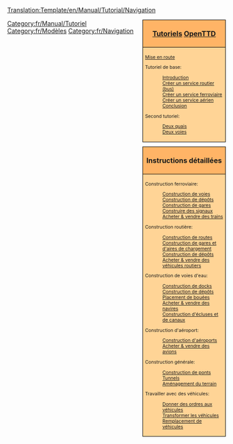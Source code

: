 <noinclude>[[Translation:Template/en/Manual/Tutorial/Navigation]]</noinclude><noinclude>
</noinclude>
<!--
NOTE:
Les aqueducs devraient aller sous 'ponts' (avec un lien depuis Construction d'écluses et de canaux), car les aqueducs sont en fait des ponts, mais pour les bateaux.

De possibles futurs tutoriels pas encore dans la liste:
- Gares multiples
--><div style="float:right; padding-left:12px; background:none;">
<div style="width:180px; border:1px solid #000000; background:#ffb466; padding:5px; -moz-border-radius-topleft:5px; -moz-border-radius-topright:5px; font-size: 12pt;">
<center><strong><font size="3">[[fr/Manual/Tutorial/Tutoriel|Tutoriels]] [[fr/Manual/Main Page|OpenTTD]]</font></strong></center>
</div>
<div style="width:180px;  border:1px solid black; border-top-width: 0px; background:#ffd496; padding:5px; font-size: 8pt;">
[[fr/Manual/Tutorial/Main Page|Mise en route]]

Tutoriel de base:
:[[fr/Manual/Tutorial/Tutoriel|Introduction]]
:[[fr/Manual/Tutorial/Bus|Créer un service routier (bus)]]
:[[fr/Manual/Tutorial/Trains|Créer un service ferroviaire]]
:[[fr/Manual/Tutorial/Avions|Créer un service aérien]]
:[[fr/Manual/Tutorial/Conclusion|Conclusion]]
Second tutoriel:
:[[fr/Manual/Tutorial/Deux Quais|Deux quais]]
:[[fr/Manual/Tutorial/Deux Voies|Deux voies]]

</div>

<div style="width:180px; border:1px solid #000000; background:#ffb466; padding:5px; font-size: 12pt; margin-top: 10px;">
<center><strong><font size="3">Instructions détaillées</font></strong></center>
</div>
<div style="width:180px;  border:1px solid black; border-top-width: 0px; background:#ffd496; padding:5px; -moz-border-radius-bottomleft:5px; -moz-border-radius-bottomright:8px; font-size: 8pt;">
<span style="font-weight:bold;">

Construction ferroviaire:
:[[fr/Manual/Construction de voies|Construction de voies]]
:[[fr/Manual/Construction de dépôts|Construction de dépôts]]
:[[fr/Manual/Construction de gares|Construction de gares]]
:[[fr/Manual/Construire des signaux|Construire des signaux]]
:[[fr/Manual/Acheter des trains|Acheter &amp; vendre des trains]]

Construction routière:
:[[fr/Manual/Construction de routes|Construction de routes]]
:[[fr/Manual/Construction d'aires de chargement|Construction de gares et d'aires de chargement]]
:[[fr/Manual/Construction de dépôts routiers|Construction de dépôts]]
:[[fr/Manual/Achat de véhicules routiers|Acheter &amp; vendre des véhicules routiers]]

Construction de voies d'eau:
:[[fr/Manual/Construction de docks|Construction de docks]]
:[[fr/Manual/Construction de dépôts maritimes|Construction de dépôts]]
:[[fr/Manual/Placement de bouées|Placement de bouées]]
:[[fr/Manual/Achat de bateaux|Acheter &amp; vendre des navires]]
:[[fr/Manual/Construction de canaux|Construction d'écluses et de canaux]]

Construction d'aéroport:
:[[fr/Manual/Construction d'aéroports|Construction d'aéroports]]
:[[fr/Manual/Achat d'avions|Acheter &amp; vendre des avions]]

Construction générale:
:[[fr/Manual/Construction de ponts|Construction de ponts]]
:[[fr/Manual/Tunnels|Tunnels]]
:[[fr/Manual/Aménagement Paysager|Aménagement du terrain]]

Travailler avec des véhicules:
:[[fr/Manual/Ordres|Donner des ordres aux véhicules]]
:[[fr/Manual/Transformation|Transformer les véhicules]]
:[[fr/Manual/Remplacement de véhicules|Remplacement de véhicules]]

</span>
</div>
</div><includeonly>[[Category:fr/Manual/Tutoriel]]</includeonly><noinclude>

[[Category:fr/Modèles]][[Category:fr/Navigation]]
</noinclude>